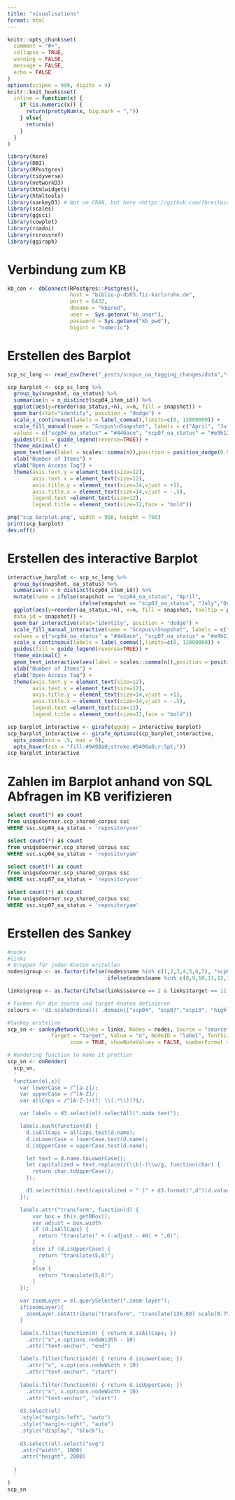 ```yaml
---
title: "visualisations"
format: html
---
```


```r
knitr::opts_chunk$set(
  comment = "#>",
  collapse = TRUE,
  warning = FALSE,
  message = FALSE,
  echo = FALSE
)
options(scipen = 999, digits = 4)
knitr::knit_hooks$set(
  inline = function(x) {
    if (is.numeric(x)) {
      return(prettyNum(x, big.mark = ","))
    } else{
      return(x)
    }
  }
)
```

```r
library(here)
library(DBI)
library(RPostgres)
library(tidyverse)
library(networkD3)
library(htmlwidgets)
library(htmltools)
library(sankeyD3) # Not on CRAN, but here <https://github.com/fbreitwieser/sankeyD3>
library(scales)
library(ggsci)
library(cowplot)
library(roadoi)
library(rcrossref)
library(ggiraph)
```

# Verbindung zum KB

```r
kb_con <- dbConnect(RPostgres::Postgres(),
                    host = "biblio-p-db03.fiz-karlsruhe.de",
                    port = 6432,
                    dbname = "kbprod",
                    user =  Sys.getenv("kb_user"),
                    password = Sys.getenv("kb_pwd"),
                    bigint = "numeric")
```

# Erstellen des Barplot

```r
scp_sc_long <- read_csv(here("_posts/scopus_oa_tagging_changes/data","scp_sc_long.csv"))
```


```r
scp_barplot <- scp_sc_long %>%
  group_by(snapshot, oa_status) %>%
  summarise(n = n_distinct(scp04_item_id)) %>%
  ggplot(aes(y=reorder(oa_status,+n), x=n, fill = snapshot)) +
  geom_bar(stat="identity", position = "dodge") +
  scale_x_continuous(labels = label_comma(),limits=c(0, 12000000)) +
  scale_fill_manual(name = "Scopus\nSnapshot", labels = c("April", "July", "October"),
  values = c("scp04_oa_status" = "#446ace", "scp07_oa_status" = "#e9b121", "scp10_oa_status" = "#fd725d")) +
  guides(fill = guide_legend(reverse=TRUE)) +
  theme_minimal() +
  geom_text(aes(label = scales::comma(n)),position = position_dodge(0.95), size = 5, hjust = -.2, vjust = 0.5) +
  xlab("Number of Items") +
  ylab("Open Access Tag") +
  theme(axis.text.y = element_text(size=12),
        axis.text.x = element_text(size=12),
        axis.title.y = element_text(size=14,vjust = +1),
        axis.title.x = element_text(size=14,vjust = -.5),
        legend.text =element_text(size=12),
        legend.title = element_text(size=12,face = "bold"))

png("scp_barplot.png", width = 980, height = 760)
print(scp_barplot)
dev.off()
```

# Erstellen des interactive Barplot

```r
interactive_barplot <- scp_sc_long %>%
  group_by(snapshot, oa_status) %>%
  summarise(n = n_distinct(scp04_item_id)) %>%
  mutate(name = ifelse(snapshot == "scp04_oa_status", "April",
                       ifelse(snapshot == "scp07_oa_status", "July","October"))) %>%
  ggplot(aes(y=reorder(oa_status,+n), x=n, fill = snapshot, tooltip = paste0("Number of Items: ", formatC(n, big.mark = ","), "\n", "Snapshot: ",name),
  data_id = snapshot)) +
  geom_bar_interactive(stat="identity", position = "dodge") +
  scale_fill_manual_interactive(name = "Scopus\nSnapshot", labels = c("April", "July", "October"),
  values = c("scp04_oa_status" = "#446ace", "scp07_oa_status" = "#e9b121", "scp10_oa_status" = "#fd725d")) +
  scale_x_continuous(labels = label_comma(),limits=c(0, 12000000)) +
  guides(fill = guide_legend(reverse=TRUE)) +
  theme_minimal() +
  geom_text_interactive(aes(label = scales::comma(n)),position = position_dodge(0.95), size = 3, hjust = -.2, vjust = 0.5) +
  xlab("Number of Items") +
  ylab("Open Access Tag") +
  theme(axis.text.y = element_text(size=12),
        axis.text.x = element_text(size=12),
        axis.title.y = element_text(size=14,vjust = +1),
        axis.title.x = element_text(size=14,vjust = -.5),
        legend.text =element_text(size=12),
        legend.title = element_text(size=12,face = "bold"))

scp_barplot_interactive <- girafe(ggobj = interactive_barplot)
scp_barplot_interactive <- girafe_options(scp_barplot_interactive,
  opts_zoom(min = .5, max = 5),
  opts_hover(css = "fill:#9498a0;stroke:#9498a0;r:5pt;"))
scp_barplot_interactive
```

# Zahlen im Barplot anhand von SQL Abfragen im KB verifizieren

```sql
select count(*) as count
from unigsdoerner.scp_shared_corpus ssc 
WHERE ssc.scp04_oa_status ~ 'repositoryvor'
```

```sql
select count(*) as count
from unigsdoerner.scp_shared_corpus ssc
WHERE ssc.scp04_oa_status ~ 'repositoryam'
```

```sql
select count(*) as count
from unigsdoerner.scp_shared_corpus ssc
WHERE ssc.scp07_oa_status ~ 'repositoryvor'
```

```sql
select count(*) as count
from unigsdoerner.scp_shared_corpus ssc
WHERE ssc.scp07_oa_status ~ 'repositoryam'
```


# Erstellen des Sankey

```r
#nodes
#links
# Gruppen für jeden Knoten erstellen
nodes$group <- as.factor(ifelse(nodes$name %in% c(1,2,3,4,5,6,7), "scp04", 
                                ifelse(nodes$name %in% c(8,9,10,11,12,13,14), "scp07", "scp10")))

links$group <- as.factor(ifelse(links$source == 2 & links$target == 11 | links$source == 2 & links$target == 7 | links$source == 5 & links$target == 11 | links$source == 5 & links$target == 7 | links$source == 9 & links$target == 18 | links$source == 10 & links$target == 18 | links$source == 9 & links$target == 20 | links$source == 10 & links$target == 20, "highlight", ifelse(links$source == 4 & links$target == 10, "highlight_2","plain")))

# Farben für die source und target Knoten definieren
colours <- 'd3.scaleOrdinal() .domain(["scp04", "scp07","scp10", "highlight","highlight_2","plain"]) .range(["#446ace","#e9b121", "#fd725d", "#40a954","#97bbf5ff","#e5e5e5"])'

#Sankey erstellen
scp_sn <- sankeyNetwork(Links = links, Nodes = nodes, Source = "source",
              Target = "target", Value = "n", NodeID = "label", fontSize = 12, nodePadding = 20, 
                    zoom = TRUE, showNodeValues = FALSE, numberFormat = ",d", fontFamily = "sans-serif", iterations=0,NodeGroup="group", LinkGroup = "group", colourScale = colours,dragX = TRUE,dragY = TRUE, xAxisDomain = c("Scopus (April)","Scopus (July)","Scopus (October)"),xScalingFactor = .8, height = 700, width = 700)

# Rendering function to make it prettier
scp_sn <- onRender(
  scp_sn,
  '
  function(el,x){
    var lowerCase = /^[a-z]/;
    var upperCase = /^[A-Z]/;
    var allCaps = /^[A-Z-]+(?: \\(.*\\))?$/;

    var labels = d3.select(el).selectAll(".node text");

    labels.each(function(d) {
      d.isAllCaps = allCaps.test(d.name);
      d.isLowerCase = lowerCase.test(d.name);
      d.isUpperCase = upperCase.test(d.name);

      let text = d.name.toLowerCase();
      let capitalized = text.replace(/(\\b|-)\\w/g, function(char) {
        return char.toUpperCase();
      });

      d3.select(this).text(capitalized + " (" + d3.format(",d")(d.value) + ")");
    });

    labels.attr("transform", function(d) {
        var box = this.getBBox();
        var adjust = box.width 
        if (d.isAllCaps) {
          return "translate(" + (-adjust - 40) + ",0)";
        }
        else if (d.isUpperCase) {
          return "translate(5,0)";
        }
        else {
          return "translate(5,0)";
        }
    });

    var zoomLayer = el.querySelector(".zoom-layer");
    if(zoomLayer){
      zoomLayer.setAttribute("transform", "translate(136,80) scale(0.75)");
    }

    labels.filter(function(d) { return d.isAllCaps; })
      .attr("x",x.options.nodeWidth - 10)
      .attr("text-anchor", "end")

    labels.filter(function(d) { return d.isLowerCase; })
      .attr("x", x.options.nodeWidth + 10)
      .attr("text-anchor", "start")
    
    labels.filter(function(d) { return d.isUpperCase; })
      .attr("x", x.options.nodeWidth + 10)
      .attr("text-anchor", "start")
    
    d3.select(el)
    .style("margin-left", "auto")
    .style("margin-right", "auto")
    .style("display", "block");
    
    d3.select(el).select("svg")
    .attr("width", 1000)
    .attr("height", 2000)
    
  }
  '
)
scp_sn
```